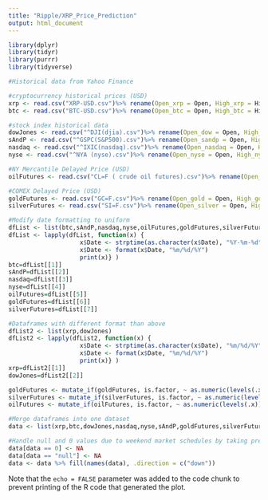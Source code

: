 ```yaml
---
title: "Ripple/XRP_Price_Prediction"
output: html_document
---
```


```r
library(dplyr)
library(tidyr)
library(purrr)
library(tidyverse)
```


```r
#Historical data from Yahoo Finance

#cryptocurrency historical prices (USD)
xrp <- read.csv("XRP-USD.csv")%>% rename(Open_xrp = Open, High_xrp = High, Low_xrp = Low, Close_xrp = Close, Adj.Close_xrp = Adj.Close, Volume_xrp = Volume)
btc <- read.csv("BTC-USD.csv")%>% rename(Open_btc = Open, High_btc = High, Low_btc = Low, Close_btc = Close, Adj.Close_btc = Adj.Close, Volume_btc = Volume)

#stock index historical data
dowJones <- read.csv("^DJI(djia).csv")%>% rename(Open_dow = Open, High_dow = High, Low_dow = Low, Close_dow = Close, Adj.Close_dow = Adj.Close, Volume_dow = Volume)
sAndP <- read.csv("^GSPC(S&P500).csv")%>% rename(Open_sandp = Open, High_sandp = High, Low_sandp = Low, Close_sandp = Close, Adj.Close_sandp = Adj.Close, Volume_sandp = Volume)
nasdaq <- read.csv("^IXIC(nasdaq).csv")%>% rename(Open_nasdaq = Open, High_nasdaq = High, Low_nasdaq = Low, Close_nasdaq = Close, Adj.Close_nasdaq = Adj.Close, Volume_nasdaq = Volume)
nyse <- read.csv("^NYA (nyse).csv")%>% rename(Open_nyse = Open, High_nyse = High, Low_nyse = Low, Close_nyse = Close, Adj.Close_nyse = Adj.Close, Volume_nyse = Volume)

#NY Mercantile Delayed Price (USD)
oilFutures <- read.csv("CL=F ( crude oil futures).csv")%>% rename(Open_oil = Open, High_oil = High, Low_oil = Low, Close_oil = Close, Adj.Close_oil = Adj.Close, Volume_oil = Volume)

#COMEX Delayed Price (USD)
goldFutures <- read.csv("GC=F.csv")%>% rename(Open_gold = Open, High_gold = High, Low_gold = Low, Close_gold = Close, Adj.Close_gold = Adj.Close, Volume_gold = Volume)
silverFutures <- read.csv("SI=F.csv")%>% rename(Open_silver = Open, High_silver = High, Low_silver = Low, Close_silver = Close, Adj.Close_silver = Adj.Close, Volume_silver = Volume)

```


```r
#Modify date formatting to uniform
dfList <- list(btc,sAndP,nasdaq,nyse,oilFutures,goldFutures,silverFutures)
dfList <- lapply(dfList, function(x) {
                    x$Date <- strptime(as.character(x$Date), "%Y-%m-%d")
                    x$Date <- format(x$Date, "%m/%d/%Y")
                    print(x)} )
btc=dfList[[1]]
sAndP=dfList[[2]]
nasdaq=dfList[[3]]
nyse=dfList[[4]]
oilFutures=dfList[[5]]
goldFutures=dfList[[6]]
silverFutures=dfList[[7]]

#Dataframes with different format than above
dfList2 <- list(xrp,dowJones)
dfList2 <- lapply(dfList2, function(x) {
                    x$Date <- strptime(as.character(x$Date), "%m/%d/%Y")
                    x$Date <- format(x$Date, "%m/%d/%Y")
                    print(x)} )
xrp=dfList2[[1]]
dowJones=dfList2[[2]]

goldFutures <- mutate_if(goldFutures, is.factor, ~ as.numeric(levels(.x))[.x])
silverFutures <- mutate_if(silverFutures, is.factor, ~ as.numeric(levels(.x))[.x])
oilFutures <- mutate_if(oilFutures, is.factor, ~ as.numeric(levels(.x))[.x])

#Merge dataframes into one dataset
data <- list(xrp,btc,dowJones,nasdaq,nyse,sAndP,goldFutures,silverFutures,oilFutures) %>% reduce(full_join, by = "Date")

#Handle null and 0 values due to weekend market schedules by taking previous valid value
data[data == 0] <- NA
data[data == "null"] <- NA
data <- data %>% fill(names(data), .direction = c("down"))

```

Note that the `echo = FALSE` parameter was added to the code chunk to prevent printing of the R code that generated the plot.
